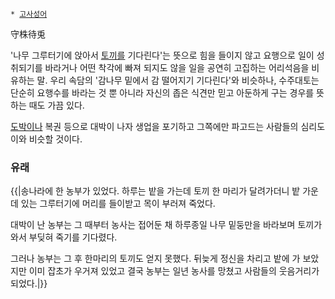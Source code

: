  * [[고사성어]]

守株待兎

'나무 그루터기에 앉아서 [[토끼]]를 기다린다'는 뜻으로 힘을 들이지 않고 요행으로 일이 성취되기를 바라거나 어떤 착각에 빠져 되지도 않을 일을 공연히 고집하는 어리석음을 비유하는 말. 우리 속담의 '감나무 밑에서 감 떨어지기 기다린다'와 비슷하나, 수주대토는 단순히 요행수를 바라는 것 뿐 아니라 자신의 좁은 식견만 믿고 아둔하게 구는 경우를 뜻하는 때도 가끔 있다.

[[도박]]이나 복권 등으로 대박이 나자 생업을 포기하고 그쪽에만 파고드는 사람들의 심리도 이와 비슷할 것이다.

=== 유래 ===
{{|송나라에 한 농부가 있었다. 하루는 밭을 가는데 토끼 한 마리가 달려가더니 밭 가운데 있는 그루터기에 머리를 들이받고 목이 부러져 죽었다.

대박이 난 농부는 그 때부터 농사는 접어둔 채 하루종일 나무 밑둥만을 바라보며 토끼가 와서 부딪혀 죽기를 기다렸다.

그러나 농부는 그 후 한마리의 토끼도 얻지 못했다. 뒤늦게 정신을 차리고 밭에 가 보았지만 이미 잡초가 우거져 있었고 결국 농부는 일년 농사를 망쳤고 사람들의 웃음거리가 되었다.|}}
